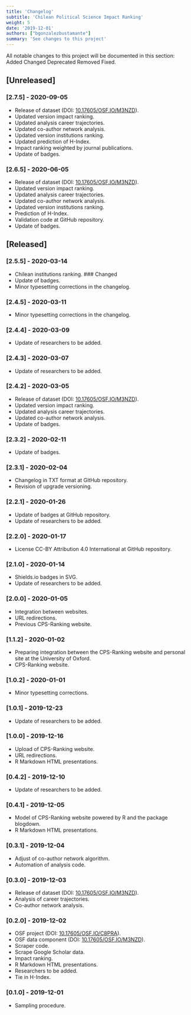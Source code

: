 ```yaml
---
title: 'Changelog'
subtitle: 'Chilean Political Science Impact Ranking'
weight: 5
date: '2019-12-01'
authors: ["bgonzalezbustamante"]
summary: 'See changes to this project'
---
```


All notable changes to this project will be documented in this section: <i class="fas fa-plus-circle"></i> Added <i class="fas fa-exchange-alt"></i> Changed <i class="fas fa-minus-circle"></i> Deprecated <i class="fas fa-trash-alt"></i> Removed <i class="fas fa-wrench"></i> Fixed.

## [Unreleased]

### [2.7.5] - 2020-09-05
- <i class="fas fa-plus-circle"></i> Release of dataset (DOI: [10.17605/OSF.IO/M3NZD](http://doi.org/10.17605/OSF.IO/M3NZD)).
- <i class="fas fa-plus-circle"></i> Updated version impact ranking.
- <i class="fas fa-plus-circle"></i> Updated analysis career trajectories.
- <i class="fas fa-plus-circle"></i> Updated co-author network analysis.
- <i class="fas fa-plus-circle"></i> Updated version institutions ranking.
- <i class="fas fa-plus-circle"></i> Updated prediction of H-Index.
- <i class="fas fa-plus-circle"></i> Impact ranking weighted by journal publications.
- <i class="fas fa-exchange-alt"></i> Update of badges.

### [2.6.5] - 2020-06-05
- <i class="fas fa-plus-circle"></i> Release of dataset (DOI: [10.17605/OSF.IO/M3NZD](http://doi.org/10.17605/OSF.IO/M3NZD)).
- <i class="fas fa-plus-circle"></i> Updated version impact ranking.
- <i class="fas fa-plus-circle"></i> Updated analysis career trajectories.
- <i class="fas fa-plus-circle"></i> Updated co-author network analysis.
- <i class="fas fa-plus-circle"></i> Updated version institutions ranking.
- <i class="fas fa-plus-circle"></i> Prediction of H-Index.
- <i class="fas fa-plus-circle"></i> Validation code at GitHub repository.
- <i class="fas fa-exchange-alt"></i> Update of badges.

## [Released]

### [2.5.5] - 2020-03-14
- <i class="fas fa-plus-circle"></i> Chilean institutions ranking.
### Changed
- <i class="fas fa-exchange-alt"></i> Update of badges.
- <i class="fas fa-exchange-alt"></i> Minor typesetting corrections in the changelog.

### [2.4.5] - 2020-03-11
- <i class="fas fa-exchange-alt"></i> Minor typesetting corrections in the changelog.

### [2.4.4] - 2020-03-09
- <i class="fas fa-exchange-alt"></i> Update of researchers to be added.

### [2.4.3] - 2020-03-07
- <i class="fas fa-exchange-alt"></i> Update of researchers to be added.

### [2.4.2] - 2020-03-05
- <i class="fas fa-plus-circle"></i> Release of dataset (DOI: [10.17605/OSF.IO/M3NZD](http://doi.org/10.17605/OSF.IO/M3NZD)).
- <i class="fas fa-plus-circle"></i> Updated version impact ranking.
- <i class="fas fa-plus-circle"></i> Updated analysis career trajectories.
- <i class="fas fa-plus-circle"></i> Updated co-author network analysis.
- <i class="fas fa-exchange-alt"></i> Update of badges.

### [2.3.2] - 2020-02-11
- <i class="fas fa-exchange-alt"></i> Update of badges.

### [2.3.1] - 2020-02-04
- <i class="fas fa-plus-circle"></i> Changelog in TXT format at GitHub repository.
- <i class="fas fa-exchange-alt"></i> Revision of upgrade versioning.

### [2.2.1] - 2020-01-26
- <i class="fas fa-exchange-alt"></i> Update of badges at GitHub repository.
- <i class="fas fa-exchange-alt"></i> Update of researchers to be added.

### [2.2.0] - 2020-01-17
- <i class="fas fa-plus-circle"></i> License CC-BY Attribution 4.0 International at GitHub repository.

### [2.1.0] - 2020-01-14
- <i class="fas fa-plus-circle"></i> Shields.io badges in SVG.
- <i class="fas fa-exchange-alt"></i> Update of researchers to be added.

### [2.0.0] - 2020-01-05
- <i class="fas fa-plus-circle"></i> Integration between websites.
- <i class="fas fa-exchange-alt"></i> URL redirections.
- <i class="fas fa-trash-alt"></i> Previous CPS-Ranking website.

### [1.1.2] - 2020-01-02
- <i class="fas fa-plus-circle"></i> Preparing integration between the CPS-Ranking website and personal site at the University of Oxford.
- <i class="fas fa-minus-circle"></i> CPS-Ranking website.

### [1.0.2] - 2020-01-01
- <i class="fas fa-exchange-alt"></i> Minor typesetting corrections.

### [1.0.1] - 2019-12-23
- <i class="fas fa-exchange-alt"></i> Update of researchers to be added.

### [1.0.0] - 2019-12-16
- <i class="fas fa-plus-circle"></i> Upload of CPS-Ranking website.
- <i class="fas fa-exchange-alt"></i> URL redirections.
- <i class="fas fa-trash-alt"></i> R Markdown HTML presentations.

### [0.4.2] - 2019-12-10
- <i class="fas fa-exchange-alt"></i> Update of researchers to be added.

### [0.4.1] - 2019-12-05
- <i class="fas fa-plus-circle"></i> Model of CPS-Ranking website powered by R and the package blogdown.
- <i class="fas fa-minus-circle"></i> R Markdown HTML presentations.

### [0.3.1] - 2019-12-04
- <i class="fas fa-exchange-alt"></i> Adjust of co-author network algorithm.
- <i class="fas fa-exchange-alt"></i> Automation of analysis code.

### [0.3.0] - 2019-12-03
- <i class="fas fa-plus-circle"></i> Release of dataset (DOI: [10.17605/OSF.IO/M3NZD](http://doi.org/10.17605/OSF.IO/M3NZD)).
- <i class="fas fa-plus-circle"></i> Analysis of career trajectories.
- <i class="fas fa-plus-circle"></i> Co-author network analysis.

### [0.2.0] - 2019-12-02
- <i class="fas fa-plus-circle"></i> OSF project (DOI: [10.17605/OSF.IO/C8PRA](http://doi.org/10.17605/OSF.IO/C8PRA)).
- <i class="fas fa-plus-circle"></i> OSF data component (DOI: [10.17605/OSF.IO/M3NZD](http://doi.org/10.17605/OSF.IO/M3NZD)).
- <i class="fas fa-plus-circle"></i> Scraper code.
- <i class="fas fa-plus-circle"></i> Scrape Google Scholar data.
- <i class="fas fa-plus-circle"></i> Impact ranking.
- <i class="fas fa-plus-circle"></i> R Markdown HTML presentations.
- <i class="fas fa-plus-circle"></i> Researchers to be added.
- <i class="fas fa-wrench"></i> Tie in H-Index.

### [0.1.0] - 2019-12-01
- <i class="fas fa-plus-circle"></i> Sampling procedure.
